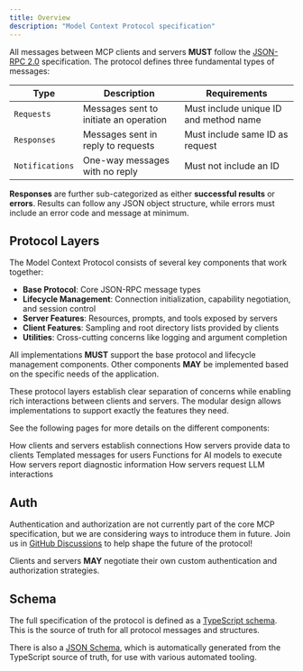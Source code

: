 ```yaml
---
title: Overview
description: "Model Context Protocol specification"
---
```



All messages between MCP clients and servers **MUST** follow the
[JSON-RPC 2.0](https://www.jsonrpc.org/specification) specification. The protocol defines
three fundamental types of messages:

| Type            | Description                            | Requirements                           |
| --------------- | -------------------------------------- | -------------------------------------- |
| `Requests`      | Messages sent to initiate an operation | Must include unique ID and method name |
| `Responses`     | Messages sent in reply to requests     | Must include same ID as request        |
| `Notifications` | One-way messages with no reply         | Must not include an ID                 |

**Responses** are further sub-categorized as either **successful results** or **errors**.
Results can follow any JSON object structure, while errors must include an error code and
message at minimum.

## Protocol Layers

The Model Context Protocol consists of several key components that work together:

- **Base Protocol**: Core JSON-RPC message types
- **Lifecycle Management**: Connection initialization, capability negotiation, and
  session control
- **Server Features**: Resources, prompts, and tools exposed by servers
- **Client Features**: Sampling and root directory lists provided by clients
- **Utilities**: Cross-cutting concerns like logging and argument completion

All implementations **MUST** support the base protocol and lifecycle management
components. Other components **MAY** be implemented based on the specific needs of the
application.

These protocol layers establish clear separation of concerns while enabling rich
interactions between clients and servers. The modular design allows implementations to
support exactly the features they need.

See the following pages for more details on the different components:

<CardGroup cols={3}>
  <Card title="Lifecycle" icon="arrows-rotate" href="/specification/2024-11-05/basic/lifecycle">
    How clients and servers establish connections
  </Card>
  <Card title="Resources" icon="file" href="/specification/2024-11-05/server/resources">
    How servers provide data to clients
  </Card>
  <Card title="Prompts" icon="comments" href="/specification/2024-11-05/server/prompts">
    Templated messages for users
  </Card>
  <Card title="Tools" icon="screwdriver-wrench" href="/specification/2024-11-05/server/tools">
    Functions for AI models to execute
  </Card>
  <Card title="Logging" icon="clipboard" href="/specification/2024-11-05/server/utilities/logging">
    How servers report diagnostic information
  </Card>
  <Card title="Sampling" icon="code" href="/specification/2024-11-05/client/sampling">
    How servers request LLM interactions
  </Card>
</CardGroup>

## Auth

Authentication and authorization are not currently part of the core MCP specification,
but we are considering ways to introduce them in future. Join us in
[GitHub Discussions](https://github.com/modelcontextprotocol/specification/discussions)
to help shape the future of the protocol!

Clients and servers **MAY** negotiate their own custom authentication and authorization
strategies.

## Schema

The full specification of the protocol is defined as a
[TypeScript schema](http://github.com/modelcontextprotocol/specification/tree/main/schema/2024-11-05/schema.ts).
This is the source of truth for all protocol messages and structures.

There is also a
[JSON Schema](http://github.com/modelcontextprotocol/specification/tree/main/schema/2024-11-05/schema.json),
which is automatically generated from the TypeScript source of truth, for use with
various automated tooling.
